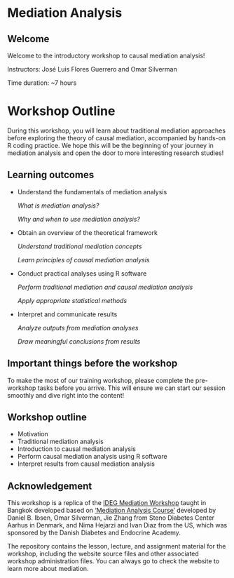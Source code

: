 # Mediation Analysis

## Welcome

Welcome to the introductory workshop to causal mediation analysis!

Instructors: José Luis Flores Guerrero and Omar Silverman

Time duration: \~7 hours

# Workshop Outline

During this workshop, you will learn about traditional mediation
approaches before exploring the theory of causal mediation, accompanied
by hands-on R coding practice. We hope this will be the beginning of
your journey in mediation analysis and open the door to more interesting
research studies!

::: callout-note
## Learning outcomes

-   Understand the fundamentals of mediation analysis

    *What is mediation analysis?*

    *Why and when to use mediation analysis?*

-   Obtain an overview of the theoretical framework

    *Understand traditional mediation concepts*

    *Learn principles of causal mediation analysis*

-   Conduct practical analyses using R software

    *Perform traditional mediation and causal mediation analysis*

    *Apply appropriate statistical methods*

-   Interpret and communicate results

    *Analyze outputs from mediation analyses*

    *Draw meaningful conclusions from results*
:::

## Important things before the workshop

To make the most of our training workshop, please complete the
pre-workshop tasks before you arrive. This will ensure we can start our
session smoothly and dive right into the content!

## Workshop outline

-   Motivation
-   Traditional mediation analysis
-   Introduction to causal mediation analysis
-   Perform causal mediation analysis using R software
-   Interpret results from causal mediation analysis

## Acknowledgement

This workshop is a replica of the [IDEG Mediation
Workshop](https://steno-aarhus.github.io/IDEG-mediation-course/) taught
in Bangkok developed based on ['Mediation Analysis
Course'](https://analysis-of-mechanisms.netlify.app/) developed by
Daniel B. Ibsen, Omar Silverman, Jie Zhang from Steno Diabetes Center
Aarhus in Denmark, and Nima Hejarzi and Ivan Diaz from the US, which was
sponsored by the Danish Diabetes and Endocrine Academy.

The repository contains the lesson, lecture, and assignment material for
the workshop, including the website source files and other associated
workshop administration files. You can always go to check the website to
learn more about mediation.
